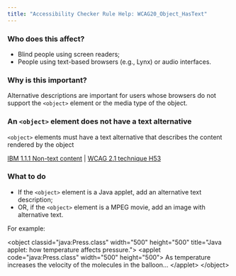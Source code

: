 ```yaml
---
title: "Accessibility Checker Rule Help: WCAG20_Object_HasText"
---
```


<div className="toolHelp">
<Row>
<Column colLg={5} colMd={3} colSm={4} className="toolLeft">

### Who does this affect?

* Blind people using screen readers;
* People using text-based browsers (e.g., Lynx) or audio interfaces.

### Why is this important?

Alternative descriptions are important for users whose browsers do not support the `<object>` element or the media type of the object.

</Column>
<Column colLg={11} colMd={5} colSm={4} className="toolMain">

<div id="locLevel"></div>

### An `<object>` element does not have a text alternative
`<object>` elements must have a text alternative that describes the content rendered by the object

[IBM 1.1.1 Non-text content](http://www.ibm.com/able/guidelines/ci162/non_text_content.html) | [WCAG 2.1 technique H53](https://www.w3.org/WAI/WCAG21/Techniques/html/H53)

<div id="locSnippet"></div>

### What to do

* If the `<object>` element is a Java applet, add an alternative text description;
* OR, if the `<object>` element is a MPEG movie, add an image with alternative text.

For example:

<CodeSnippet type="multi" light={true}> &lt;object classid="java:Press.class" width="500" height="500" title="Java applet: how temperature affects pressure."&gt;
&lt;applet code="java:Press.class" width="500" height="500"&gt; As temperature increases the velocity of the molecules in the balloon...
&lt;/applet&gt;
&lt;/object&gt;</CodeSnippet>

</Column>
</Row>
</div>
